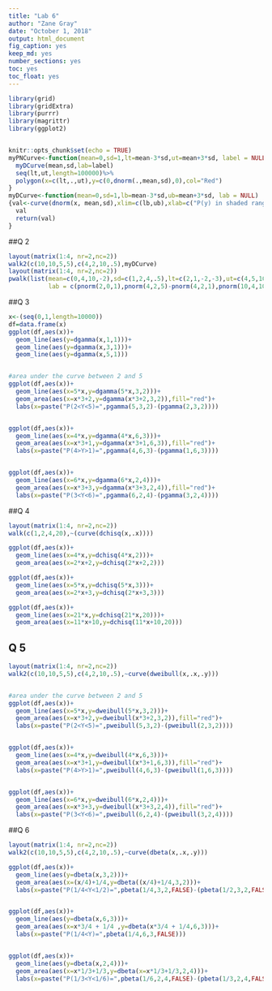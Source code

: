 ```yaml
---
title: "Lab 6"
author: "Zane Gray"
date: "October 1, 2018"
output: html_document
fig_caption: yes
keep_md: yes
number_sections: yes
toc: yes
toc_float: yes
---
```



```r
library(grid)
library(gridExtra)
library(purrr)
library(magrittr)
library(ggplot2)


knitr::opts_chunk$set(echo = TRUE)
myPNCurve<-function(mean=0,sd=1,lt=mean-3*sd,ut=mean+3*sd, label = NULL){
  myDCurve(mean,sd,lab=label)
  seq(lt,ut,length=100000)%>%
  polygon(x=c(lt,.,ut),y=c(0,dnorm(.,mean,sd),0),col="Red")
}
myDCurve<-function(mean=0,sd=1,lb=mean-3*sd,ub=mean+3*sd, lab = NULL)
{val<-curve(dnorm(x, mean,sd),xlim=c(lb,ub),xlab=c("P(y) in shaded range = ",lab))
  val
  return(val)
}
```


##Q 2
```r


layout(matrix(1:4, nr=2,nc=2))
walk2(c(10,10,5,5),c(4,2,10,.5),myDCurve)
layout(matrix(1:4, nr=2,nc=2))
pwalk(list(mean=c(0,4,10,-2),sd=c(1,2,4,.5),lt=c(2,1,-2,-3),ut=c(4,5,10,-2), 
           lab = c(pnorm(2,0,1),pnorm(4,2,5)-pnorm(4,2,1),pnorm(10,4,10,FALSE),pnorm(-3,5,0.5)-pnorm(-2,5,0.5))),myPNCurve)
```


##Q 3
```r
x<-(seq(0,1,length=10000))
df=data.frame(x)
ggplot(df,aes(x))+
  geom_line(aes(y=dgamma(x,1,1)))+
  geom_line(aes(y=dgamma(x,3,1)))+
  geom_line(aes(y=dgamma(x,5,1)))


#area under the curve between 2 and 5
ggplot(df,aes(x))+
  geom_line(aes(x=5*x,y=dgamma(5*x,3,2)))+
  geom_area(aes(x=x*3+2,y=dgamma(x*3+2,3,2)),fill="red")+
  labs(x=paste("P(2<Y<5)=",pgamma(5,3,2)-(pgamma(2,3,2))))


ggplot(df,aes(x))+
  geom_line(aes(x=4*x,y=dgamma(4*x,6,3)))+
  geom_area(aes(x=x*3+1,y=dgamma(x*3+1,6,3)),fill="red")+
  labs(x=paste("P(4>Y>1)=",pgamma(4,6,3)-(pgamma(1,6,3))))


ggplot(df,aes(x))+
  geom_line(aes(x=6*x,y=dgamma(6*x,2,4)))+
  geom_area(aes(x=x*3+3,y=dgamma(x*3+3,2,4)),fill="red")+
  labs(x=paste("P(3<Y<6)=",pgamma(6,2,4)-(pgamma(3,2,4))))


```

##Q 4
```r
layout(matrix(1:4, nr=2,nc=2))
walk(c(1,2,4,20),~(curve(dchisq(x,.x))))

ggplot(df,aes(x))+
  geom_line(aes(x=4*x,y=dchisq(4*x,2)))+
  geom_area(aes(x=2*x+2,y=dchisq(2*x+2,2)))

ggplot(df,aes(x))+
  geom_line(aes(x=5*x,y=dchisq(5*x,3)))+
  geom_area(aes(x=2*x+3,y=dchisq(2*x+3,3)))

ggplot(df,aes(x))+
  geom_line(aes(x=21*x,y=dchisq(21*x,20)))+
  geom_area(aes(x=11*x+10,y=dchisq(11*x+10,20)))
```

## Q 5
```r
layout(matrix(1:4, nr=2,nc=2))
walk2(c(10,10,5,5),c(4,2,10,.5),~curve(dweibull(x,.x,.y)))


#area under the curve between 2 and 5
ggplot(df,aes(x))+
  geom_line(aes(x=5*x,y=dweibull(5*x,3,2)))+
  geom_area(aes(x=x*3+2,y=dweibull(x*3+2,3,2)),fill="red")+
  labs(x=paste("P(2<Y<5)=",pweibull(5,3,2)-(pweibull(2,3,2))))


ggplot(df,aes(x))+
  geom_line(aes(x=4*x,y=dweibull(4*x,6,3)))+
  geom_area(aes(x=x*3+1,y=dweibull(x*3+1,6,3)),fill="red")+
  labs(x=paste("P(4>Y>1)=",pweibull(4,6,3)-(pweibull(1,6,3))))


ggplot(df,aes(x))+
  geom_line(aes(x=6*x,y=dweibull(6*x,2,4)))+
  geom_area(aes(x=x*3+3,y=dweibull(x*3+3,2,4)),fill="red")+
  labs(x=paste("P(3<Y<6)=",pweibull(6,2,4)-(pweibull(3,2,4))))

```


##Q 6
```r
layout(matrix(1:4, nr=2,nc=2))
walk2(c(10,10,5,5),c(4,2,10,.5),~curve(dbeta(x,.x,.y)))

ggplot(df,aes(x))+
  geom_line(aes(y=dbeta(x,3,2)))+
  geom_area(aes(x=(x/4)+1/4,y=dbeta((x/4)+1/4,3,2)))+
  labs(x=paste("P(1/4<Y<1/2)=",pbeta(1/4,3,2,FALSE)-(pbeta(1/2,3,2,FALSE))))


ggplot(df,aes(x))+
  geom_line(aes(y=dbeta(x,6,3)))+
  geom_area(aes(x=x*3/4 + 1/4 ,y=dbeta(x*3/4 + 1/4,6,3)))+
  labs(x=paste("P(1/4<Y)=",pbeta(1/4,6,3,FALSE)))


ggplot(df,aes(x))+
  geom_line(aes(y=dbeta(x,2,4)))+
  geom_area(aes(x=x*1/3+1/3,y=dbeta(x=x*1/3+1/3,2,4)))+
  labs(x=paste("P(1/3<Y<1/6)=",pbeta(1/6,2,4,FALSE)-(pbeta(1/3,2,4,FALSE))))


```